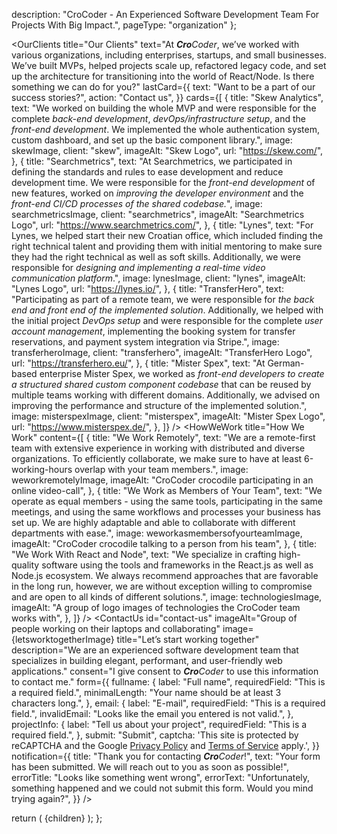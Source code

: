 

  description:
    "CroCoder - An Experienced Software Development Team For Projects With Big Impact.",
    pageType: "organization"
};

<Island>
  <Example startCount={2} />
</Island>

<Hero
  title="<em><b>Cro</b>Coder</em> - An Experienced Software Development Team For Projects with <b>big impact.</b>"
  text="Whether you are redesigning your app, improving your website performance, or need help structuring your codebase, we can help you <b>reach your goals.</b>"
  action="contact us"
  image={heroImage}
  imageAlt="CroCoder crocodile in a hoodie holding a laptop"
/>
<OurClients
  title="Our Clients"
  text="At <em><b>Cro</b>Coder</em>, we’ve worked with various organizations, including enterprises, startups, and small businesses. We’ve built MVPs, helped projects scale up, refactored legacy code, and set up the architecture for transitioning into the world of React/Node. Is there something we can do for you?"
  lastCard={{
    text: "Want to be a part of our success stories?",
    action: "Contact us",
  }}
  cards={[
    {
      title: "Skew Analytics",
      text: "We worked on building the whole MVP and were responsible for the complete <em>back-end development</em>, <em>devOps/infrastructure setup</em>, and the <em>front-end development</em>. We implemented the whole authentication system, custom dashboard, and set up the basic component library.",
      image: skewImage,
      client: "skew",
      imageAlt: "Skew Logo",
      url: "https://skew.com/",
    },
    {
      title: "Searchmetrics",
      text: "At Searchmetrics, we participated in defining the standards and rules to ease development and reduce development time. We were responsible for the <em>front-end development</em> of new features, worked on <em>improving the developer environment</em> and the <em>front-end CI/CD processes of the shared codebase.</em>",
      image: searchmetricsImage,
      client: "searchmetrics",
      imageAlt: "Searchmetrics Logo",
      url: "https://www.searchmetrics.com/",
    },
    {
      title: "Lynes",
      text: "For Lynes, we helped start their new Croatian office, which included finding the right technical talent and providing them with initial mentoring to make sure they had the right technical as well as soft skills. Additionally, we were responsible for <em>designing and implementing a real-time video communication platform</em>.",
      image: lynesImage,
      client: "lynes",
      imageAlt: "Lynes Logo",
      url: "https://lynes.io/",
    },
    {
      title: "TransferHero",
      text: "Participating as part of a remote team, we were responsible for <em>the back end and front end of the implemented solution</em>. Additionally, we helped with the initial project <em>DevOps setup</em> and were responsible for the complete <em>user account management</em>, implementing the booking system for transfer reservations, and payment system integration via Stripe.",
      image: transferheroImage,
      client: "transferhero",
      imageAlt: "TransferHero Logo",
      url: "https://transferhero.eu/",
    },
    {
      title: "Mister Spex",
      text: "At German-based enterprise Mister Spex, we worked as <em>front-end developers to create a structured shared custom component codebase</em> that can be reused by multiple teams working with different domains. Additionally, we advised on improving the performance and structure of the implemented solution.",
      image: misterspexImage,
      client: "misterspex",
      imageAlt: "Mister Spex Logo",
      url: "https://www.misterspex.de/",
    },
  ]}
/>
<HowWeWork
  title="How We Work"
  content={[
    {
      title: "We Work Remotely",
      text: "We are a remote-first team with extensive experience in working with distributed and diverse organizations. To efficiently collaborate, we make sure to have at least 6-working-hours overlap with your team members.",
      image: weworkremotelyImage,
      imageAlt: "CroCoder crocodile participating in an online video-call",
    },
    {
      title: "We Work as Members of Your Team",
      text: "We operate as equal members - using the same tools, participating in the same meetings, and using the same workflows and processes your business has set up. We are highly adaptable and able to collaborate with different departments with ease.",
      image: weworkasmembersofyourteamImage,
      imageAlt: "CroCoder crocodile talking to a person from his team",
    },
    {
      title: "We Work With React and Node",
      text: "We specialize in crafting high-quality software using the tools and frameworks in the React.js as well as Node.js ecosystem. We always recommend approaches that are favorable in the long run, however, we are without exception willing to compromise and are open to all kinds of different solutions.",
      image: technologiesImage,
      imageAlt:
        "A group of logo images of technologies the CroCoder team works with",
    },
  ]}
/>
<Island>
<ContactUs
  id="contact-us"
  imageAlt="Group of people working on their laptops and collaborating"
  image={letsworktogetherImage}
  title="Let’s start working together"
  description="We are an experienced software development team that specializes in building elegant, performant, and user-friendly web applications."
  consent="I give consent to <em><b>Cro</b>Coder</em> to use this information to contact me."
  form={{
    fullname: {
      label: "Full name",
      requiredField: "This is a required field.",
      minimalLength: "Your name should be at least 3 characters long.",
    },
    email: {
      label: "E-mail",
      requiredField: "This is a required field.",
      invalidEmail: "Looks like the email you entered is not valid.",
    },
    projectInfo: {
      label: "Tell us about your project",
      requiredField: "This is a required field.",
    },
    submit: "Submit",
    captcha:
      'This site is protected by reCAPTCHA and the Google <a href="https://policies.google.com/privacy">Privacy Policy</a> and <a href="https://policies.google.com/terms">Terms of Service</a> apply.',
  }}
  notification={{
    title: "Thank you for contacting <em><b>Cro</b>Coder</em>!",
    text: "Your form has been submitted. We will reach out to you as soon as possible!",
    errorTitle: "Looks like something went wrong",
    errorText:
      "Unfortunately, something happened and we could not submit this form. Would you mind trying again?",
  }}
/></Island>

  return (
    <PageLayout>
      {children}
    </PageLayout>
  );
};
